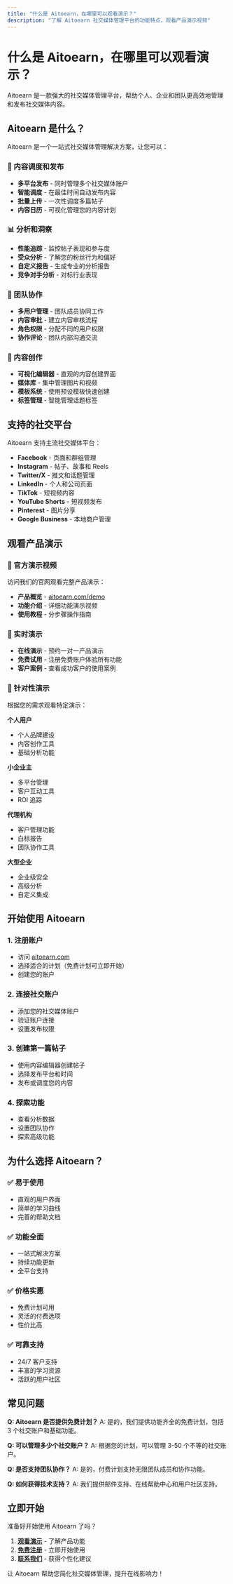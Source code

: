 ```yaml
---
title: "什么是 Aitoearn，在哪里可以观看演示？"
description: "了解 Aitoearn 社交媒体管理平台的功能特点，观看产品演示视频"
---
```

# 什么是 Aitoearn，在哪里可以观看演示？

Aitoearn 是一款强大的社交媒体管理平台，帮助个人、企业和团队更高效地管理和发布社交媒体内容。

## Aitoearn 是什么？

Aitoearn 是一个一站式社交媒体管理解决方案，让您可以：

### 📅 内容调度和发布
- **多平台发布** - 同时管理多个社交媒体账户
- **智能调度** - 在最佳时间自动发布内容
- **批量上传** - 一次性调度多篇帖子
- **内容日历** - 可视化管理您的内容计划

### 📊 分析和洞察
- **性能追踪** - 监控帖子表现和参与度
- **受众分析** - 了解您的粉丝行为和偏好
- **自定义报告** - 生成专业的分析报告
- **竞争对手分析** - 对标行业表现

### 👥 团队协作
- **多用户管理** - 团队成员协同工作
- **内容审批** - 建立内容审核流程
- **角色权限** - 分配不同的用户权限
- **协作评论** - 团队内部沟通交流

### 🎨 内容创作
- **可视化编辑器** - 直观的内容创建界面
- **媒体库** - 集中管理图片和视频
- **模板系统** - 使用预设模板快速创建
- **标签管理** - 智能管理话题标签

## 支持的社交平台

Aitoearn 支持主流社交媒体平台：

- **Facebook** - 页面和群组管理
- **Instagram** - 帖子、故事和 Reels
- **Twitter/X** - 推文和话题管理
- **LinkedIn** - 个人和公司页面
- **TikTok** - 短视频内容
- **YouTube Shorts** - 短视频发布
- **Pinterest** - 图片分享
- **Google Business** - 本地商户管理

## 观看产品演示

### 🎥 官方演示视频
访问我们的官网观看完整产品演示：
- **产品概览** - [aitoearn.com/demo](https://aitoearn.com/demo)
- **功能介绍** - 详细功能演示视频
- **使用教程** - 分步骤操作指南

### 📱 实时演示
- **在线演示** - 预约一对一产品演示
- **免费试用** - 注册免费账户体验所有功能
- **客户案例** - 查看成功客户的使用案例

### 🎯 针对性演示
根据您的需求观看特定演示：

**个人用户**
- 个人品牌建设
- 内容创作工具
- 基础分析功能

**小企业主**
- 多平台管理
- 客户互动工具
- ROI 追踪

**代理机构**
- 客户管理功能
- 白标报告
- 团队协作工具

**大型企业**
- 企业级安全
- 高级分析
- 自定义集成

## 开始使用 Aitoearn

### 1. 注册账户
- 访问 [aitoearn.com](https://aitoearn.com)
- 选择适合的计划（免费计划可立即开始）
- 创建您的账户

### 2. 连接社交账户
- 添加您的社交媒体账户
- 验证账户连接
- 设置发布权限

### 3. 创建第一篇帖子
- 使用内容编辑器创建帖子
- 选择发布平台和时间
- 发布或调度您的内容

### 4. 探索功能
- 查看分析数据
- 设置团队协作
- 探索高级功能

## 为什么选择 Aitoearn？

### ✅ 易于使用
- 直观的用户界面
- 简单的学习曲线
- 完善的帮助文档

### ✅ 功能全面
- 一站式解决方案
- 持续功能更新
- 全平台支持

### ✅ 价格实惠
- 免费计划可用
- 灵活的付费选项
- 性价比高

### ✅ 可靠支持
- 24/7 客户支持
- 丰富的学习资源
- 活跃的用户社区

## 常见问题

**Q: Aitoearn 是否提供免费计划？**
A: 是的，我们提供功能齐全的免费计划，包括 3 个社交账户和基础功能。

**Q: 可以管理多少个社交账户？**
A: 根据您的计划，可以管理 3-50 个不等的社交账户。

**Q: 是否支持团队协作？**
A: 是的，付费计划支持无限团队成员和协作功能。

**Q: 如何获得技术支持？**
A: 我们提供邮件支持、在线帮助中心和用户社区支持。

## 立即开始

准备好开始使用 Aitoearn 了吗？

1. **[观看演示](https://aitoearn.com/demo)** - 了解产品功能
2. **[免费注册](https://aitoearn.com/signup)** - 立即开始使用
3. **[联系我们](mailto:hello@aitoearn.com)** - 获得个性化建议

让 Aitoearn 帮助您简化社交媒体管理，提升在线影响力！
